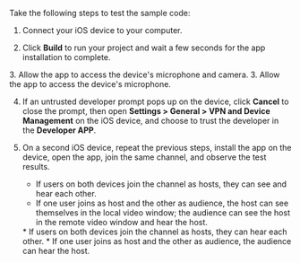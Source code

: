 <PlatformWrapper platform="ios">

Take the following steps to test the sample code:

1. Connect your iOS device to your computer.

1. Click **Build** to run your project and wait a few seconds for the app installation to complete.

<ProductWrapper notAllowed="voice-calling">
3. Allow the app to access the device's microphone and camera.
</ProductWrapper>
<ProductWrapper product="voice-calling">
3. Allow the app to access the device's microphone.
</ProductWrapper>

4. If an untrusted developer prompt pops up on the device, click **Cancel** to close the prompt, then open **Settings > General > VPN and Device Management** on the iOS device, and choose to trust the developer in the **Developer APP**.

1. On a second iOS device, repeat the previous steps, install the app on the device, open the app, join the same channel, and observe the test results.
    <ProductWrapper notAllowed="voice-calling">
    * If users on both devices join the channel as hosts, they can see and hear each other.
    * If one user joins as host and the other as audience, the host can see themselves in the local video window; the audience can see the host in the remote video window and hear the host.
    </ProductWrapper>
    <ProductWrapper product="voice-calling">
    * If users on both devices join the channel as hosts, they can hear each other.
    * If one user joins as host and the other as audience, the audience can hear the host.
    </ProductWrapper>
</PlatformWrapper>